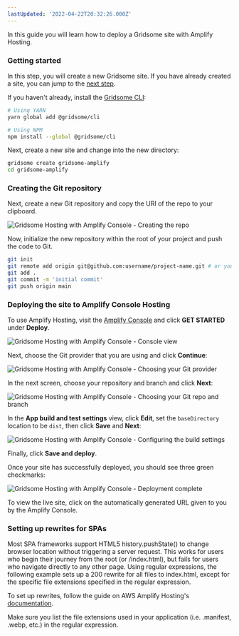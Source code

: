 ```yaml
---
lastUpdated: '2022-04-22T20:32:26.000Z'
---
```

In this guide you will learn how to deploy a Gridsome site with Amplify Hosting.

### Getting started

<Callout>

In this step, you will create a new Gridsome site. If you have already created a site, you can jump to the [next step](#creating-the-git-repository).

</Callout>

If you haven't already, install the [Gridsome CLI](https://gridsome.org/docs/):

```sh
# Using YARN
yarn global add @gridsome/cli

# Using NPM
npm install --global @gridsome/cli
```

Next, create a new site and change into the new directory:

```sh
gridsome create gridsome-amplify
cd gridsome-amplify
```

### Creating the Git repository

Next, create a new Git repository and copy the URI of the repo to your clipboard.

![Gridsome Hosting with Amplify Console - Creating the repo](/images/hosting/gridsome/0.png)

Now, initialize the new repository within the root of your project and push the code to Git.

```sh
git init
git remote add origin git@github.com:username/project-name.git # or your git repository location
git add .
git commit -m 'initial commit'
git push origin main
```

### Deploying the site to Amplify Console Hosting

To use Amplify Hosting, visit the [Amplify Console](https://console.aws.amazon.com/amplify/home) and click __GET STARTED__ under __Deploy__.

![Gridsome Hosting with Amplify Console - Console view](/images/hosting/gridsome/1.png)

Next, choose the Git provider that you are using and click __Continue__:

![Gridsome Hosting with Amplify Console - Choosing your Git provider](/images/hosting/gridsome/2.png)

In the next screen, choose your repository and branch and click __Next__:

![Gridsome Hosting with Amplify Console - Choosing your Git repo and branch](/images/hosting/gridsome/3.png)

In the __App build and test settings__ view, click __Edit__, set the `baseDirectory` location to be `dist`, then click __Save__ and __Next__:

![Gridsome Hosting with Amplify Console - Configuring the build settings](/images/hosting/gridsome/4.png)

Finally, click __Save and deploy__.

Once your site has successfully deployed, you should see three green checkmarks:

![Gridsome Hosting with Amplify Console - Deployment complete](/images/hosting/gridsome/5.png)

To view the live site, click on the automatically generated URL given to you by the Amplify Console.

### Setting up rewrites for SPAs

Most SPA frameworks support HTML5 history.pushState() to change browser location without triggering a server request. This works for users who begin their journey from the root (or /index.html), but fails for users who navigate directly to any other page. Using regular expressions, the following example sets up a 200 rewrite for all files to index.html, except for the specific file extensions specified in the regular expression.

To set up rewrites, follow the guide on AWS Amplify Hosting's [documentation](https://docs.aws.amazon.com/amplify/latest/userguide/redirects.html#redirects-for-single-page-web-apps-spa).

<Callout>
Make sure you list the file extensions used in your application (i.e. .manifest, .webp, etc.) in the regular expression.
</Callout>
